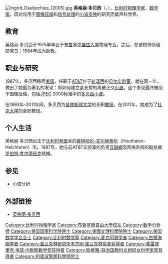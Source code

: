 [[File:Ingrid_Daubechies_(2005).jpg|thumb]]
'''英格丽·多贝西'''（{{lang-nl|Ingrid Daubechies}}，{{bd|1954年|8月17日|||Daubechies}}），[[比利时|比利时]][[物理学家|物理学家]]、[[数学家|数学家]]。因对应用于[[图像压缩|图像压缩]]和[[信号处理|信号处理]]的[[小波分析|小波变换]]的研究而蜚声科学界。

==教育==
英格丽·多贝西于1975年毕业于[[布鲁塞尔自由大学_(荷语区)|布鲁塞尔自由大学]]物理专业。之后，在该校作助理研究员；1984年成为助教。

==职业与研究==
1987年，多贝西移居[[美国|美国]]，任职于[[AT&T|AT&T]]位于[[新泽西州|新泽西]]的[[贝尔实验室|贝尔实验室]]。就在同一年，做出了她最为著名的发现：即如何建立紧支撑的离散正交[[小波|小波]]。这个发现最终被用于图像压缩，包括[[JPEG|JPEG]] 2000标准中的[[多贝西小波|多贝西小波]]。

在1993年-2011年间，多贝西为[[普林斯顿大学|普林斯顿大学]]的全职[[教授|教授]]。在2011年，她成为了[[杜克大学|杜克大学]]的全职教授。

==个人生活==
英格丽·多贝西出生于[[比利时|比利时]][[林堡|林堡]]省的[[豪特哈伦-亥尔赫泰伦|豪特哈伦-亥尔赫泰伦]]（Houthalen-Helchteren）市。1987年，她与前AT&T实验室的负责[[因特网|互聯網]]及网络系统的副总裁[[罗伯特·考尔德班克|罗伯特·考尔德班克]]结婚。

==参见==
*[[小波变换|小波分析]]

== 外部链接 ==
* {{en}}[http://www-groups.dcs.st-and.ac.uk/~history/Mathematicians/Daubechies.html 英格丽·多贝西]

{{富兰克林研究所本杰明·富兰克林奖章获得者}}
{{欧莱雅-联合国教科文组织女科学家奖获得者}}

{{Authority control}}
{{DEFAULTSORT:Daubechies, Ingrid}}
[[Category:比利时物理学家|Category:比利时物理学家]]
[[Category:布魯塞爾自由大學校友|Category:布魯塞爾自由大學校友]]
[[Category:数学分析师|Category:数学分析师]]
[[Category:美国国家科学院院士|Category:美国国家科学院院士]]
[[Category:美國文理科學院院士|Category:美國文理科學院院士]]
[[Category:美国数学学会会士|Category:美国数学学会会士]]
[[Category:比利时数学家|Category:比利时数学家]]
[[Category:麦克阿瑟学者|Category:麦克阿瑟学者]]
[[Category:古根海姆学者|Category:古根海姆学者]]
[[Category:富兰克林研究所本杰明·富兰克林奖章获得者|Category:富兰克林研究所本杰明·富兰克林奖章获得者]]
[[Category:弗雷德里克·埃瑟·内默斯数学奖获得者|Category:弗雷德里克·埃瑟·内默斯数学奖获得者]]
[[Category:欧莱雅-联合国教科文组织女科学家奖获得者|Category:欧莱雅-联合国教科文组织女科学家奖获得者]]
[[Category:利奧波第那科學院院士|Category:利奧波第那科學院院士]]